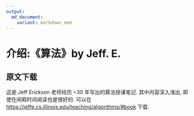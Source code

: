 ```yaml
---
output: 
  md_document:
    variant: markdown_mmd
---
```


# 介绍:《算法》by Jeff. E.

## 原文下载

这是 Jeff Erickson 老师经历 \~30 年写出的算法授课笔记. 其中内容深入浅出, 即使在闲暇时间阅读也是很好的. 可以在 <https://jeffe.cs.illinois.edu/teaching/algorithms/#book> 下载.
